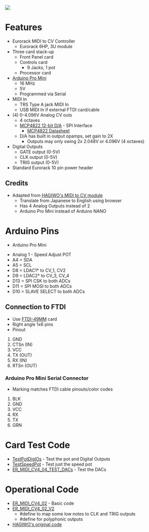 <img src="http://land-boards.com/blwiki/images/a/a5/ER-MIDI-CV4-02_P1080867-720px.jpg"></img>

= Features =

* Eurorack MIDI to CV Controller
** Eurorack 6HP, 3U module
* Three card stack-up
** Front Panel card
** Controls card
*** 9 Jacks, 1 pot
** Processor card
* [http://land-boards.com/blwiki/index.php?title=Arduino_Pro_Mini Arduino Pro Mini]
** 16 MHz
** 5V
** Programmed via Serial
* MIDI In
** TRS Type A jack MIDI In
** USB MIDI In if external FTDI card/cable
* (4) 0-4.096V Analog CV outs
** 4 octaves
** [https://www.mouser.com/ProductDetail/Microchip-Technology-Atmel/MCP4822-E-P?qs=sGAEpiMZZMtgJDuTUz7Xu5a0A%252BlHhkxt3QSpqvc4zyk%3D MCP4822 12-bit D/A] - SPI Interface
*** [https://www.mouser.com/datasheet/2/268/21953a-8929.pdf MCP4822 Datasheet]
** D/A has built in output opamps, set gain to 2X
*** Outputs may only swing 2x 2.048V or 4.096V (4 octaves)
* Digital Outputs
** GATE output (0-5V)
** CLK output (0-5V)
** TRIG output (0-5V)
* Standard Eurorack 10 pin power header

== Credits ==

* Adapted from [https://note.com/solder_state/n/n17e028497eba HAGIWO's MIDI to CV module]
** Translate from Japanese to English using browser
** Has 4 Analog Outputs instead of 2
** Arduino Pro Mini instead of Arduino NANO

= Arduino Pins =

* Arduino Pro Mini

* Analog 1 - Speed Adjust POT
* A4 = SDA
* A5 = SCL
* D8 = LDAC1* to CV_1, CV2
* D9 = LDAC2* to CV_3, CV_4
* D13 = SPI CSK to both ADCs
* D11 = SPI MOSI to both ADCs
* D10 = SLAVE SELECT to both ADCs

== Connection to FTDI ==

* Use [http://land-boards.com/blwiki/index.php?title=FTDI-49MM FTDI-49MM] card
* Right angle 1x6 pins
* Pinout

# GND
# CTSn (IN)
# VCC
# TX (OUT)
# RX (IN)
# RTSn (OUT)

=== Arduino Pro Mini Serial Connector ===

* Marking matches FTDI cable pinouts/color codes

# BLK
# GND
# VCC
# RX
# TX
# GRN

= Card Test Code =

* [https://github.com/land-boards/lb-Arduino-Code/tree/master/LBCards/SYNTHS/ER_MIDI_CV/TestPotDigIOs TestPotDigIOs] - Test the pot and Digital Outputs
* [https://github.com/land-boards/lb-Arduino-Code/tree/master/LBCards/SYNTHS/ER_MIDI_CV/TestSpeedPot TestSpeedPot] - Test just the speed pot
* [https://github.com/land-boards/lb-Arduino-Code/tree/master/LBCards/SYNTHS/ER_MIDI_CV/ER_MIDI_CV4_04_TEST_DACs ER_MIDI_CV4_04_TEST_DACs] - Test the DACs

= Operational Code =

* [https://github.com/land-boards/lb-Arduino-Code/tree/master/LBCards/SYNTHS/ER_MIDI_CV/ER_MIDI_CV4_02 ER_MIDI_CV4_02] - Basic code
* [https://github.com/land-boards/lb-Arduino-Code/tree/master/LBCards/SYNTHS/ER_MIDI_CV/ER_MIDI_CV4_02_V2 ER_MIDI_CV4_02_V2]
** #define to map some low notes to CLK and TRIG outputs
** #define for polyphonic outputs
* [https://github.com/land-boards/lb-Arduino-Code/tree/master/LBCards/SYNTHS/ER_MIDI_CV/SYNTHMIDICTL01 HAGIWO's original code]
